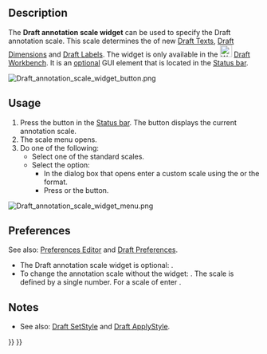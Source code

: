 <languages/>
<translate>

<!--T:7-->
{{Docnav
|[[Draft_Tray|Tray]]
|[[Draft_snap_widget|Snap widget]]
|[[Draft_Workbench|Draft]]
|IconL=
|IconR=
|IconC=Workbench_Draft.svg
}}

</translate>
{{TOCright}}
<translate>

==Description== <!--T:9-->

<!--T:10-->
The '''Draft annotation scale widget''' can be used to specify the Draft annotation scale. This scale determines the  {{PropertyView|Scale Multiplier}} of new [[Draft_Text|Draft Texts]], [[Draft_Dimension|Draft Dimensions]] and [[Draft_Label|Draft Labels]]. The widget is only available in the [[Image:Workbench_Draft.svg|24px]] [[Draft_Workbench|Draft Workbench]]. It is an [[#Preferences|optional]] GUI element that is located in the [[Status_bar|Status bar]].

</translate>
[[Image:Draft_annotation_scale_widget_button.png]]
<translate>
<!--T:5-->
{{Caption|The Draft annotation scale widget}}

==Usage== <!--T:11-->

<!--T:12-->
# Press the {{Button|x:x}} button in the [[Status_bar|Status bar]]. The button displays the current annotation scale.
# The scale menu opens.
# Do one of the following:
#* Select one of the standard scales.
#* Select the {{MenuCommand|custom}} option:
#** In the dialog box that opens enter a custom scale using the {{Value|x:x}} or the {{Value|x<nowiki>=</nowiki>x}} format.
#** Press {{KEY|Enter}} or the {{Button|OK}} button.

</translate>
[[Image:Draft_annotation_scale_widget_menu.png]]
<translate>
<!--T:6-->
{{Caption|The menu of the widget}}

==Preferences== <!--T:13-->

<!--T:14-->
See also: [[Preferences_Editor|Preferences Editor]] and [[Draft_Preferences|Draft Preferences]].

<!--T:15-->
* The Draft annotation scale widget is optional: {{MenuCommand|Edit → Preferences... → Draft → Interface → Show the Annotation scale widget in the Draft Workbench}}.
* To change the annotation scale without the widget: {{MenuCommand|Tools → Edit parameters... → BaseApp → Preferences → Mod → Draft → DraftAnnotationScale}}. The scale is defined by a single number. For a scale of {{Value|1:50}} enter {{Value|0.02}}.

==Notes== <!--T:17-->

<!--T:18-->
* See also: [[Draft_SetStyle|Draft SetStyle]] and [[Draft_ApplyStyle|Draft ApplyStyle]].


<!--T:16-->
{{Docnav
|[[Draft_Tray|Tray]]
|[[Draft_snap_widget|Snap widget]]
|[[Draft_Workbench|Draft]]
|IconL=
|IconR=
|IconC=Workbench_Draft.svg
}}

</translate>
{{Draft Tools navi{{#translation:}}}}
{{Userdocnavi{{#translation:}}}}